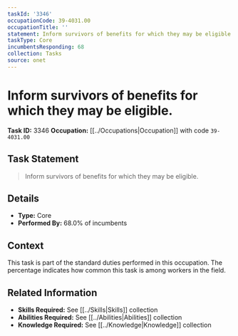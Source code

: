 ```yaml
---
taskId: '3346'
occupationCode: 39-4031.00
occupationTitle: ''
statement: Inform survivors of benefits for which they may be eligible.
taskType: Core
incumbentsResponding: 68
collection: Tasks
source: onet
---
```

# Inform survivors of benefits for which they may be eligible.

**Task ID:** 3346
**Occupation:** [[../Occupations|Occupation]] with code `39-4031.00`

## Task Statement

> Inform survivors of benefits for which they may be eligible.

## Details

- **Type:** Core
- **Performed By:** 68.0% of incumbents

## Context

This task is part of the standard duties performed in this occupation. The percentage indicates how common this task is among workers in the field.

## Related Information

- **Skills Required:** See [[../Skills|Skills]] collection
- **Abilities Required:** See [[../Abilities|Abilities]] collection
- **Knowledge Required:** See [[../Knowledge|Knowledge]] collection
